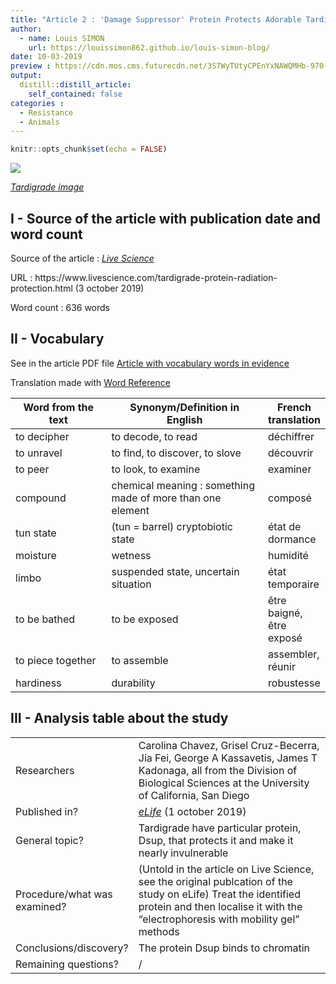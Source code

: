 ```yaml
---
title: "Article 2 : 'Damage Suppressor' Protein Protects Adorable Tardigrades ... and Human Cells, Too"
author:
  - name: Louis SIMON
    url: https://louissimon862.github.io/louis-simon-blog/
date: 10-03-2019
preview : https://cdn.mos.cms.futurecdn.net/3S7WyTUtyCPEnYxNAWQMHb-970-80.jpg
output:
  distill::distill_article:
    self_contained: false
categories :
  - Resistance
  - Animals
---
```


```r
knitr::opts_chunk$set(echo = FALSE)
```

![](https://cdn.mos.cms.futurecdn.net/3S7WyTUtyCPEnYxNAWQMHb-970-80.jpg)

[*Tardigrade image*](https://cdn.mos.cms.futurecdn.net/3S7WyTUtyCPEnYxNAWQMHb-970-80.jpg)

## I - Source of the article with publication date and word count 

Source of the article : [*Live Science*](https://www.livescience.com/tardigrade-protein-radiation-protection.html)

URL : https://www.livescience.com/tardigrade-protein-radiation-protection.html (3 october 2019)

Word count : 636 words

## II - Vocabulary 

See in the article PDF file [Article with vocabulary words in evidence](https://github.com/LouisSimon862/louis-simon-blog/blob/master/pdf/Article2%2Bvoc.pdf)

Translation made with [Word Reference](https://www.wordreference.com/)

| Word from the text | Synonym/Definition in English | French translation |
| ------------------- | ------------------------------ |----|
| to decipher |to decode, to read | déchiffrer |
| to unravel | to find, to discover, to slove | découvrir  |
| to peer | to look, to examine | examiner |
| compound | chemical meaning : something made of more than one element | composé |
| tun state | (tun = barrel) cryptobiotic state | état de dormance |
| moisture | wetness | humidité |
| limbo | suspended state, uncertain situation | état temporaire |
| to be bathed | to be exposed | être baigné, être exposé  |
| to piece together | to assemble | assembler, réunir |
| hardiness | durability | robustesse |

## III - Analysis table about the study 

|                              |                                                                     |
| ---------------------------- | ------------------------------------------------------------------- |
| Researchers                  | Carolina Chavez, Grisel Cruz-Becerra, Jia Fei, George A Kassavetis, James T Kadonaga, all from the Division of Biological Sciences at the University of California, San Diego |
| Published in?                | [*eLife*](https://elifesciences.org/articles/47682) (1 october 2019)                                                       |
| General topic?               |  Tardigrade have particular protein, Dsup, that protects it and make it nearly invulnerable |
| Procedure/what was examined? | (Untold in the article on Live Science, see the original publcation of the study on eLife) Treat the identified protein and then localise it with the "electrophoresis with mobility gel" methods |
| Conclusions/discovery?       | The protein Dsup binds to chromatin       |
| Remaining questions?         | / |


